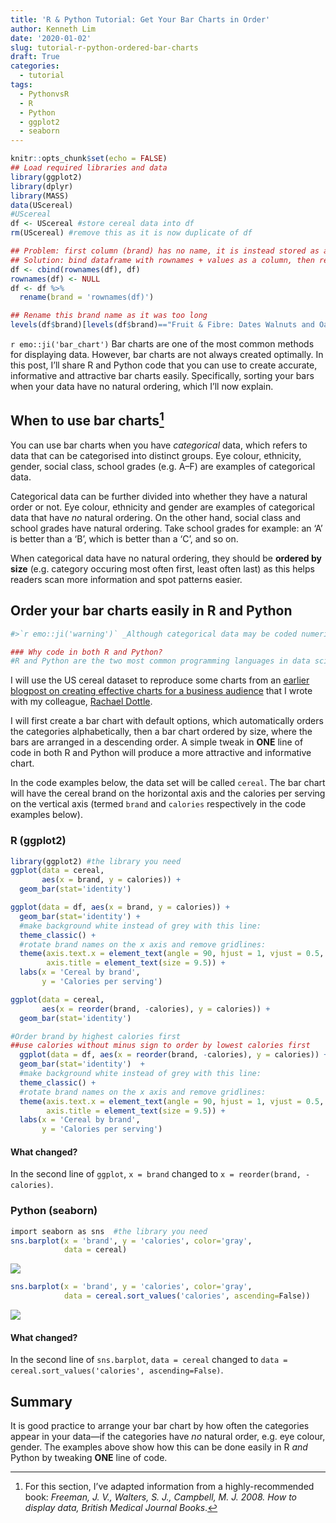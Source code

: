```yaml
---
title: 'R & Python Tutorial: Get Your Bar Charts in Order'
author: Kenneth Lim
date: '2020-01-02'
slug: tutorial-r-python-ordered-bar-charts
draft: True
categories:
  - tutorial
tags:
  - PythonvsR
  - R
  - Python
  - ggplot2
  - seaborn
---
```


```r
knitr::opts_chunk$set(echo = FALSE)
## Load required libraries and data
library(ggplot2)
library(dplyr)
library(MASS)
data(UScereal)
#UScereal
df <- UScereal #store cereal data into df
rm(UScereal) #remove this as it is now duplicate of df

## Problem: first column (brand) has no name, it is instead stored as a rowname
## Solution: bind dataframe with rownames + values as a column, then remove rownames, and rename first column
df <- cbind(rownames(df), df) 
rownames(df) <- NULL
df <- df %>%
  rename(brand = 'rownames(df)')

## Rename this brand name as it was too long
levels(df$brand)[levels(df$brand)=="Fruit & Fibre: Dates Walnuts and Oats"] <- "Fruit & Fibre" 
```

`r emo::ji('bar_chart')` Bar charts are one of the most common methods for displaying data. However, bar charts are not always created optimally. In this post, I'll share R and Python code that you can use to create accurate, informative and attractive bar charts easily. Specifically, sorting your bars when your data have no natural ordering, which I'll now explain.

## When to use bar charts^[For this section, I've adapted information from a highly-recommended book: _Freeman, J. V., Walters, S. J., Campbell, M. J. 2008. How to display data, British Medical Journal Books_.]

You can use bar charts when you have _categorical_ data, which refers to data that can be categorised into distinct groups. Eye colour, ethnicity, gender, social class, school grades (e.g. A--F) are examples of categorical data.

Categorical data can be further divided into whether they have a natural order or not. Eye colour, ethnicity and gender are examples of categorical data that have _no_ natural ordering. On the other hand, social class and school grades have natural ordering. Take school grades for example: an 'A' is better than a 'B', which is better than a 'C', and so on.

When categorical data have no natural ordering, they should be **ordered by size** (e.g. category occuring most often first, least often last) as this helps readers scan more information and spot patterns easier.

## Order your bar charts easily in R and Python

```r
#>`r emo::ji('warning')` _Although categorical data may be coded numerically, for example gender may be coded 1 for male and 2 for female, these codes have no intrinsic numerical value; it would be nonsense to calculate an average gender... or average social class of a sample_---Jenny Freeman, Stephen Walters and Michael Campbell (2008)^[Freeman, J. V., Walters, S. J., Campbell, M. J. 2008. How to display data, British Medical Journal Books.]

### Why code in both R and Python?
#R and Python are the two most common programming languages in data science. However, most people know one or the other language, and very few people use both languages according to surveys^[https://www.kdnuggets.com/2017/08/python-overtakes-r-leader-analytics-data-science.html]. This is a problem because data science teams often have a mix of R and Python users who will struggle to work efficiently together.
```

I will use the US cereal dataset to reproduce some charts from an [earlier blogpost on creating effective charts for a business audience](https://numbers.sg/posts/how-to-display-data-in-the-business-world/) that I wrote with my colleague, [Rachael Dottle](https://rachaeldottle.com/). 

I will first create a bar chart with default options, which automatically orders the categories alphabetically, then a bar chart ordered by size, where the bars are arranged in a descending order. A simple tweak in **ONE** line of code in both R and Python will produce a more attractive and informative chart.

In the code examples below, the data set will be called `cereal`. The bar chart will have the cereal brand on the horizontal axis and the calories per serving on the vertical axis (termed `brand` and `calories` respectively in the code examples below).

### R (ggplot2)

```r
library(ggplot2) #the library you need
ggplot(data = cereal, 
       aes(x = brand, y = calories)) + 
  geom_bar(stat='identity') 
```

```r
ggplot(data = df, aes(x = brand, y = calories)) + 
  geom_bar(stat='identity') + 
  #make background white instead of grey with this line:
  theme_classic() +
  #rotate brand names on the x axis and remove gridlines:
  theme(axis.text.x = element_text(angle = 90, hjust = 1, vjust = 0.5, size = 7),
        axis.title = element_text(size = 9.5)) +
  labs(x = 'Cereal by brand',
       y = 'Calories per serving')
```

```r
ggplot(data = cereal, 
       aes(x = reorder(brand, -calories), y = calories)) + 
  geom_bar(stat='identity') 
```

```r
#Order brand by highest calories first
##use calories without minus sign to order by lowest calories first
  ggplot(data = df, aes(x = reorder(brand, -calories), y = calories)) + 
  geom_bar(stat='identity')  + 
  #make background white instead of grey with this line:
  theme_classic() +
  #rotate brand names on the x axis and remove gridlines:
  theme(axis.text.x = element_text(angle = 90, hjust = 1, vjust = 0.5, size = 7),
        axis.title = element_text(size = 9.5)) +
  labs(x = 'Cereal by brand',
       y = 'Calories per serving') 
```

#### What changed?

In the second line of `ggplot`, `x = brand` changed to `x = reorder(brand, -calories)`.

### Python (seaborn)

```r
import seaborn as sns  #the library you need
sns.barplot(x = 'brand', y = 'calories', color='gray', 
            data = cereal)
```

![](/posts/2019-12-29-tutorial-r-vs-python-ordered-bar-charts_files/seaborn_default_barchart.png)

```r
sns.barplot(x = 'brand', y = 'calories', color='gray', 
            data = cereal.sort_values('calories', ascending=False))
```

![](/posts/2019-12-29-tutorial-r-vs-python-ordered-bar-charts_files/seaborn_ordered_barchart.png)

#### What changed?
In the second line of `sns.barplot`, `data = cereal` changed to `data = cereal.sort_values('calories', ascending=False)`.

## Summary
It is good practice to arrange your bar chart by how often the categories appear in your data---if the categories have _no_ natural order, e.g. eye colour, gender. The examples above show how this can be done easily in R _and_ Python by tweaking **ONE** line of code.